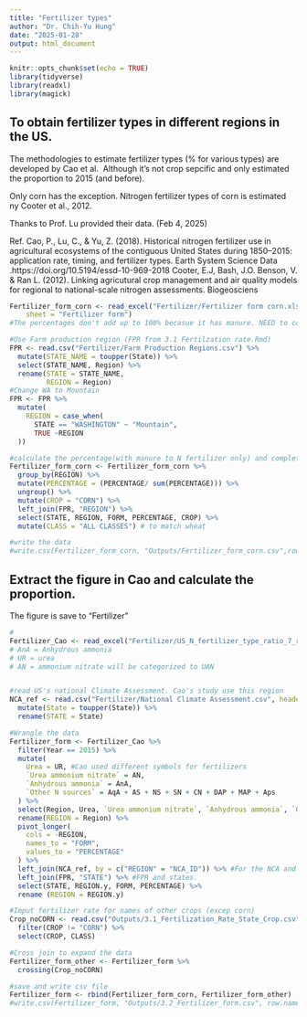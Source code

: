 ```yaml
---
title: "Fertilizer types"
author: "Dr. Chih-Yu Hung"
date: "2025-01-28"
output: html_document
---
```


```r
knitr::opts_chunk$set(echo = TRUE)
library(tidyverse)
library(readxl)
library(magick)
```

## To obtain fertilizer types in different regions in the US. 

The methodologies to estimate fertilizer types (% for various types) are developed by Cao et al. 
Although it's not crop sepcific and only estimated the proportion to 2015 (and before). 

Only corn has the exception. 
Nitrogen fertilizer types of corn is estimated ny Cooter et al., 2012. 

Thanks to Prof. Lu provided their data. (Feb 4, 2025)


Ref. 
Cao, P., Lu, C., & Yu, Z. (2018).
Historical nitrogen fertilizer use in agricultural ecosystems of the contiguous United States during 1850–2015: application rate, timing, and fertilizer types. Earth System Science Data .https://doi.org/10.5194/essd-10-969-2018
Cooter, E.J, Bash, J.O. Benson, V. & Ran L. (2012).
Linking agricutural crop management and air quality models for regional to national-scale nitrogen assessments. Biogeosciens



```r
Fertilizer_form_corn <- read_excel("Fertilizer/Fertilizer form corn.xlsx", 
    sheet = "Fertilizer form") 
#The percentages don't add up to 100% becasue it has manure. NEED to convert to Synthetic N fertilizer only

#Use Farm production region (FPR from 3.1 Fertilzation rate.Rmd)
FPR <- read.csv("Fertilizer/Farm Production Regions.csv") %>%
  mutate(STATE_NAME = toupper(State)) %>%
  select(STATE_NAME, Region) %>%
  rename(STATE = STATE_NAME,
         REGION = Region)
#Change WA to Mountain
FPR <- FPR %>%
  mutate(
    REGION = case_when(
      STATE == "WASHINGTON" ~ "Mountain",
      TRUE ~REGION
  ))

#calculate the percentage(with manure to N fertilizer only) and complete Corn table
Fertilizer_form_corn <- Fertilizer_form_corn %>%
  group_by(REGION) %>%
  mutate(PERCENTAGE = (PERCENTAGE/ sum(PERCENTAGE))) %>%
  ungroup() %>%
  mutate(CROP = "CORN") %>%
  left_join(FPR, "REGION") %>% 
  select(STATE, REGION, FORM, PERCENTAGE, CROP) %>%
  mutate(CLASS = "ALL CLASSES") # to match wheat

#write the data
#write.csv(Fertilizer_form_corn, "Outputs/Fertilizer_form_corn.csv",row.names = FALSE)
```

## Extract the figure in Cao and calculate the proportion. 

The figure is save to "Fertilizer"


```r
#
Fertilizer_Cao <- read_excel("Fertilizer/US_N_fertilizer_type_ratio_7_regions.xlsx")
# AnA = Anhydrous ammonia
# UR = urea
# AN = ammonium nitrate will be categorized to UAN


#read US's national Climate Assessment. Cao's study use this region
NCA_ref <- read.csv("Fertilizer/National Climate Assessment.csv", header = T) %>%
  mutate(State = toupper(State)) %>%
  rename(STATE = State)

#Wrangle the data
Fertilizer_form <- Fertilizer_Cao %>%
  filter(Year == 2015) %>%
  mutate(
    Urea = UR, #Cao used different symbols for fertilizers
    `Urea ammonium nitrate` = AN,
    `Anhydrous ammonia` = AnA,
    `Other N sources` = AqA + AS + NS + SN + CN + DAP + MAP + Aps
  ) %>%
  select(Region, Urea, `Urea ammonium nitrate`, `Anhydrous ammonia`, `Other N sources`) %>%
  rename(REGION = Region) %>%
  pivot_longer(
    cols = -REGION,
    names_to = "FORM",
    values_to = "PERCENTAGE"
  ) %>%
  left_join(NCA_ref, by = c("REGION" = "NCA_ID")) %>% #For the NCA and state names
  left_join(FPR, "STATE") %>% #FPR and states.
  select(STATE, REGION.y, FORM, PERCENTAGE) %>%
  rename (REGION = REGION.y)

#Imput fertilizer rate for names of other crops (excep corn)
Crop_noCORN <- read.csv("Outputs/3.1_Fertilization_Rate_State_Crop.csv",header=T) %>%
  filter(CROP != "CORN") %>%
  select(CROP, CLASS)

#Cross join to expand the data
Fertilizer_form_other <- Fertilizer_form %>%
  crossing(Crop_noCORN)

#save and write csv file
Fertilizer_form <- rbind(Fertilizer_form_corn, Fertilizer_form_other)
#write.csv(Fertilizer_form, "Outputs/3.2_Fertilizer_form.csv", row.names = FALSE)
```
